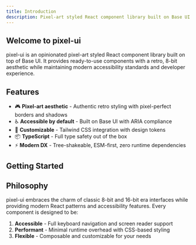 ```yaml
---
title: Introduction
description: Pixel-art styled React component library built on Base UI
---
```


## Welcome to pixel-ui

pixel-ui is an opinionated pixel-art styled React component library built on top of Base UI. It provides ready-to-use components with a retro, 8-bit aesthetic while maintaining modern accessibility standards and developer experience.

## Features

- 🎮 **Pixel-art aesthetic** - Authentic retro styling with pixel-perfect borders and shadows
- ♿ **Accessible by default** - Built on Base UI with ARIA compliance
- 🎨 **Customizable** - Tailwind CSS integration with design tokens
- 📦 **TypeScript** - Full type safety out of the box
- ⚡ **Modern DX** - Tree-shakeable, ESM-first, zero runtime dependencies

## Getting Started

<Cards>
  <Card title="Installation" href="/docs/installation" description="Get started with pixel-ui in your project" />
  <Card title="Components" href="/docs/components/button" description="Explore available components" />
</Cards>

## Philosophy

pixel-ui embraces the charm of classic 8-bit and 16-bit era interfaces while providing modern React patterns and accessibility features. Every component is designed to be:

1. **Accessible** - Full keyboard navigation and screen reader support
2. **Performant** - Minimal runtime overhead with CSS-based styling
3. **Flexible** - Composable and customizable for your needs
